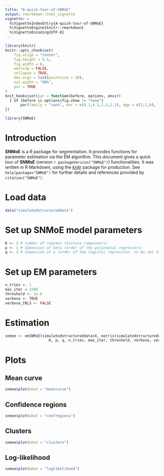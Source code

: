 ```yaml
---
title: "A-quick-tour-of-SNMoE"
output: rmarkdown::html_vignette
vignette: >
  %\VignetteIndexEntry{A-quick-tour-of-SNMoE}
  %\VignetteEngine{knitr::rmarkdown}
  %\VignetteEncoding{UTF-8}
---
```


```r
library(knitr)
knitr::opts_chunk$set(
	fig.align = "center",
	fig.height = 5.5,
	fig.width = 6,
	warning = FALSE,
	collapse = TRUE,
	dev.args = list(pointsize = 10),
	out.width = "90%",
	par = TRUE
)
knit_hooks$set(par = function(before, options, envir)
  { if (before && options$fig.show != "none") 
       par(family = "sans", mar = c(4.1,4.1,1.1,1.1), mgp = c(3,1,0), tcl = -0.5)
})
```

```r
library(SNMoE)
```

# Introduction

**SNMoE** is a R package for segmentation. It provides functions for parameter estimation via the EM algorithm. This document gives a quick tour of **SNMoE** (version `r packageVersion("SNMoE")`) functionalities. It was written in R Markdown, using the [knitr](https://cran.r-project.org/package=knitr) package for production. 
See `help(package="SNMoE")` for further details and references provided by `citation("SNMoE")`.

# Load data

```r
data("simulatedstructureddata")
```

# Set up SNMoE model parameters

```r
K <- 2 # number of regimes (mixture components)
p <- 1 # dimension of beta (order of the polynomial regressors)
q <- 1 # dimension of w (order of the logistic regression: to be set to 1 for segmentation)
```

# Set up EM parameters

```r
n_tries <- 1
max_iter = 1500
threshold <- 1e-6
verbose <- TRUE
verbose_IRLS <- FALSE
```

# Estimation

```r
snmoe <- emSNMoE(simulatedstructureddata$X, matrix(simulatedstructureddata$Y), 
                    K, p, q, n_tries, max_iter, threshold, verbose, verbose_IRLS)
```


# Plots

## Mean curve

```r
snmoe$plot(what = "meancurve")
```

## Confidence regions

```r
snmoe$plot(what = "confregions")
```

## Clusters

```r
snmoe$plot(what = "clusters")
```

## Log-likelihood

```r
snmoe$plot(what = "loglikelihood")
```
